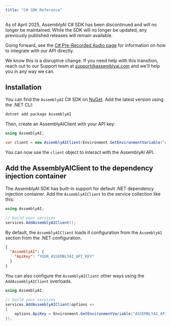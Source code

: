 ```yaml
---
title: "C# SDK Reference"
---
```

<Warning title="Deprecation Notice">
  As of April 2025, AssemblyAI C# SDK has been discontinued and will no longer be maintained. While the SDK will no longer be updated, any previously published releases will remain available.

  Going forward, see the [C# Pre-Recorded Audio page](/docs/getting-started/transcribe-an-audio-file/csharp) for information on how to integrate with our API directly.

  We know this is a disruptive change. If you need help with this transition, reach out to our Support team at support@assemblyai.com and we'll help you in any way we can.
</Warning>

## Installation

You can find the `AssemblyAI` C# SDK on [NuGet](https://www.nuget.org/packages/AssemblyAI).
Add the latest version using the .NET CLI:

```bash
dotnet add package AssemblyAI
```

Then, create an AssemblyAIClient with your API key:

```csharp
using AssemblyAI;

var client = new AssemblyAIClient(Environment.GetEnvironmentVariable("ASSEMBLYAI_API_KEY")!);
```

You can now use the `client` object to interact with the AssemblyAI API.

## Add the AssemblyAIClient to the dependency injection container

The AssemblyAI SDK has built-in support for default .NET dependency injection container.
Add the `AssemblyAIClient` to the service collection like this:

```csharp
using AssemblyAI;

// build your services
services.AddAssemblyAIClient();

```

By default, the `AssemblyAIClient` loads it configuration from the `AssemblyAI` section from the .NET configuration.

```json
{
  "AssemblyAI": {
    "ApiKey": "YOUR_ASSEMBLYAI_API_KEY"
  }
}
```

You can also configure the `AssemblyAIClient` other ways using the `AddAssemblyAIClient` overloads.

```csharp
using AssemblyAI;

// build your services
services.AddAssemblyAIClient(options =>
{
    options.ApiKey = Environment.GetEnvironmentVariable("ASSEMBLYAI_API_KEY")!;
});
```
